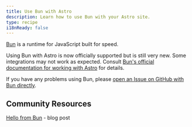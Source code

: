 ```yaml
---
title: Use Bun with Astro
description: Learn how to use Bun with your Astro site.
type: recipe
i18nReady: false
---
```


[Bun](https://bun.sh/) is a runtime for JavaScript built for speed.

Using Bun with Astro is now officially supported but is still very new. Some integrations may not work as expected. Consult [Bun's official documentation for working with Astro](https://bun.sh/guides/ecosystem/astro) for details. 

If you have any problems using Bun, please [open an Issue on GitHub with Bun directly](https://github.com/oven-sh/bun/issues/new/choose).

## Community Resources

[Hello from Bun](https://blog.otterlord.dev/posts/hello-from-bun/) - blog post


